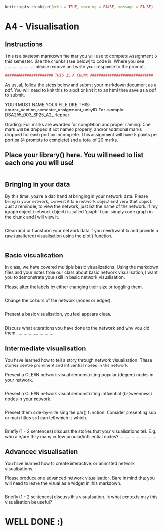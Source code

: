 ```r
knitr::opts_chunk$set(echo = TRUE, warning = FALSE, message = FALSE)
```

# A4 - Visualisation

## Instructions

This is a skeleton markdown file that you will use to complete Assignment 3 this semester. Use the chunks (see below) to code in. Where you see ........................ please remove and write your response to the prompt.

```r
###################### THIS IS A CHUNK #############################
```

As usual, follow the steps below and submit your markdown document as a pdf. You will need to knit this to a pdf or knit it to an html then save as a pdf to submit.

YOUR MUST NAME YOUR FILE LIKE THIS: course_section_semester_assignment_unityID For example: DSA295_003_SP25_A2_trleppar

Grading: Full marks are awarded for completion and proper naming. One mark will be dropped if not named properly, and/or additional marks dropped for each portion incomplete. This assignment will have 5 points per portion (4 prompts to complete) and a total of 20 marks.

## Place your library() here. You will need to list each one you will use!

```r

```

## Bringing in your data

By this time, you're a dab hand at bringing in your network data. Please bring in your network, convert it to a network object and view that object. Just a reminder, to view the network, just list the name of the network. If my igraph object (network object) is called 'graph' I can simply code graph in the chunk and I will view it.

```r

```

Clean and or transform your network data if you need/want to and provide a raw (unaltered) visualisation using the plot() function.

```r

```

## Basic visualisation

In class, we have covered multiple basic visualizations. Using the markdown files and your notes from our class about basic network visualisation, I want you to demonstrate your skill in basic network visualisation.

Please alter the labels by either changing their size or toggling them.

```r

```

Change the colours of the network (nodes or edges).

```r

```

Present a basic visualisation, you feel appears clean.

```r

```

Discuss what alterations you have done to the network and why you did them. ..............................

## Intermediate visualisation

You have learned how to tell a story through network visualisation. These stories centre prominent and influential nodes in the network.

Present a CLEAN network visual demonstrating popular (degree) nodes in your network.

```r

```

Present a CLEAN network visual demonstrating influential (betweenness) nodes in your network.

```r

```

Present them side-by-side sing the par() function. Consider presenting sub or main titles so I can tell which is which.

```r

```

Briefly (1 - 2 sentences) discuss the stories that your visualisations tell. E.g. who are/are they many or few popular/influential nodes? ..............................

## Advanced visualisation

You have learned how to create interactive, or animated network visualisations.

Please produce one advanced network visualisation. Bare in mind that you will need to leave the visual as a widget in this markdown.

```r

```

Briefly (1 - 2 sentences) discuss this visualisation. In what contexts may this visualisation be useful?

# WELL DONE :)
